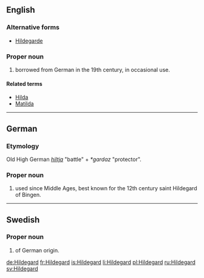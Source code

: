 ==English==
{{wikipedia|Hildegard of Bingen}}

===Alternative forms===
* [[Hildegarde]]

===Proper noun===
{{en-proper noun}}

# {{given name|female|from=Germanic}} borrowed from German in the 19th century, in occasional use.

====Related terms====
* [[Hilda]]
* [[Matilda]]

----

==German==

===Etymology===
Old High German ''[[hiltja]]'' "battle" + ''*gardaz'' "protector".

===Proper noun===
{{infl|de|proper noun}}

# {{given name|female|lang=de}} used since Middle Ages, best known for the 12th century saint Hildegard of Bingen.

----

==Swedish==

===Proper noun===
{{infl|sv|proper noun}}

# {{given name|female|lang=sv}} of German origin.

[[de:Hildegard]]
[[fr:Hildegard]]
[[is:Hildegard]]
[[li:Hildegard]]
[[pl:Hildegard]]
[[ru:Hildegard]]
[[sv:Hildegard]]